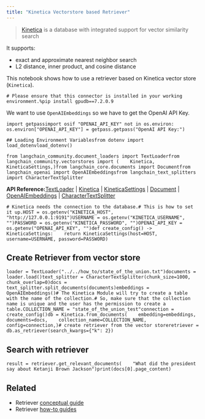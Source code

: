 ```yaml
---
title: "Kinetica Vectorstore based Retriever"
---
```


> [Kinetica](https://www.kinetica.com/) is a database with integrated support for vector similarity search

It supports:

* exact and approximate nearest neighbor search
* L2 distance, inner product, and cosine distance

This notebook shows how to use a retriever based on Kinetica vector store (`Kinetica`).

```
# Please ensure that this connector is installed in your working environment.%pip install gpudb==7.2.0.9
```

We want to use `OpenAIEmbeddings` so we have to get the OpenAI API Key.

```
import getpassimport osif "OPENAI_API_KEY" not in os.environ:    os.environ["OPENAI_API_KEY"] = getpass.getpass("OpenAI API Key:")
```

```
## Loading Environment Variablesfrom dotenv import load_dotenvload_dotenv()
```

```
from langchain_community.document_loaders import TextLoaderfrom langchain_community.vectorstores import (    Kinetica,    KineticaSettings,)from langchain_core.documents import Documentfrom langchain_openai import OpenAIEmbeddingsfrom langchain_text_splitters import CharacterTextSplitter
```

**API Reference:**[TextLoader](https://python.langchain.com/api_reference/community/document_loaders/langchain_community.document_loaders.text.TextLoader.html) | [Kinetica](https://python.langchain.com/api_reference/community/vectorstores/langchain_community.vectorstores.kinetica.Kinetica.html) | [KineticaSettings](https://python.langchain.com/api_reference/community/vectorstores/langchain_community.vectorstores.kinetica.KineticaSettings.html) | [Document](https://python.langchain.com/api_reference/core/documents/langchain_core.documents.base.Document.html) | [OpenAIEmbeddings](https://python.langchain.com/api_reference/openai/embeddings/langchain_openai.embeddings.base.OpenAIEmbeddings.html) | [CharacterTextSplitter](https://python.langchain.com/api_reference/text_splitters/character/langchain_text_splitters.character.CharacterTextSplitter.html)

```
# Kinetica needs the connection to the database.# This is how to set it up.HOST = os.getenv("KINETICA_HOST", "http://127.0.0.1:9191")USERNAME = os.getenv("KINETICA_USERNAME", "")PASSWORD = os.getenv("KINETICA_PASSWORD", "")OPENAI_API_KEY = os.getenv("OPENAI_API_KEY", "")def create_config() -> KineticaSettings:    return KineticaSettings(host=HOST, username=USERNAME, password=PASSWORD)
```

## Create Retriever from vector store

```
loader = TextLoader("../../how_to/state_of_the_union.txt")documents = loader.load()text_splitter = CharacterTextSplitter(chunk_size=1000, chunk_overlap=0)docs = text_splitter.split_documents(documents)embeddings = OpenAIEmbeddings()# The Kinetica Module will try to create a table with the name of the collection.# So, make sure that the collection name is unique and the user has the permission to create a table.COLLECTION_NAME = "state_of_the_union_test"connection = create_config()db = Kinetica.from_documents(    embedding=embeddings,    documents=docs,    collection_name=COLLECTION_NAME,    config=connection,)# create retriever from the vector storeretriever = db.as_retriever(search_kwargs={"k": 2})
```

## Search with retriever

```
result = retriever.get_relevant_documents(    "What did the president say about Ketanji Brown Jackson")print(docs[0].page_content)
```

## Related

* Retriever [conceptual guide](/oss/concepts/retrievers)
* Retriever [how-to guides](/oss/how_to/#retrievers)
